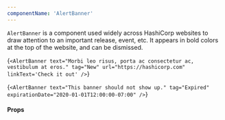 ```yaml
---
componentName: 'AlertBanner'
---
```


`AlertBanner` is a component used widely across HashiCorp websites to draw attention to an important release, event, etc. It appears in bold colors at the top of the website, and can be dismissed.

<LiveComponent>{`<AlertBanner
  text="Morbi leo risus, porta ac consectetur ac, vestibulum at eros."
  tag="New"
  url="https://hashicorp.com"
  linkText='Check it out'
/>`}</LiveComponent>

<LiveComponent>{`<AlertBanner
  text="This banner should not show up."
  tag="Expired"
  expirationDate="2020-01-01T12:00:00-07:00"
/>`}</LiveComponent>

<UsageDetails packageJson={packageJson} />

#### Props

<PropsTable props={componentProps} />
